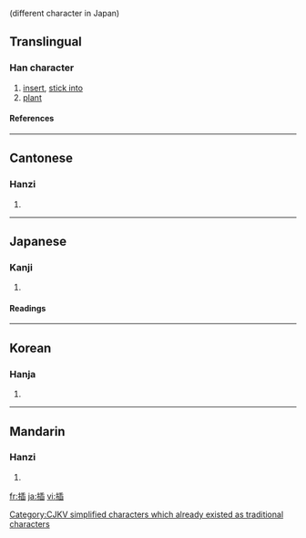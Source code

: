 {{see|挿|扱}} (different character in Japan)

==Translingual==
===Han character===
{{Han char|rn=64|rad=手|as=09|sn=12|four=5207<sub>7</sub>|canj=手竹十X (QHJX)}}
# [[insert]], [[stick into]]
# [[plant]]
====References====
{{Han ref|kx=0441.240|dkj=12346|dj=0792.190|hdz=31918.050|uh=63D2|ud=25554|bh=B4A1|bd=46241}}
----
==Cantonese==
===Hanzi===
{{yue-hanzi|jyut=|y=chaap3}}
# {{defn|Cantonese}}
----
==Japanese==
===Kanji===
{{ja-kanji|grade=|rs=手09}}
# {{defn|Japanese}} 
====Readings====
{{ja-readings|on=[[そう]] (sō)|kun=[[さす]] (sasu), [[にない]] (ninai), [[とる]] (toru)}}
----
==Korean==
===Hanja===
{{ko-hanja|hangeul=[[삽]]|eumhun=|rv=sap|mr=sap|y=sap}}
# {{defn|Korean}}


[[Category:CJKV simplified characters which already existed as traditional characters]]
----
==Mandarin==
===Hanzi===
{{cmn-hanzi|pin=[[chā]] ([[cha1]])|wg=ch'a<sup>1</sup>}}
# {{defn|Mandarin}}

[[fr:插]]
[[ja:插]]
[[vi:插]]